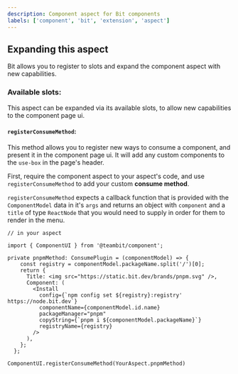 ```yaml
---
description: Component aspect for Bit components
labels: ['component', 'bit', 'extension', 'aspect']
---
```



<Component />

## Expanding this aspect

Bit allows you to register to slots and expand the component aspect with new capabilities.

### Available slots:

This aspect can be expanded via its available slots, to allow new capabilities to the component page ui.

#### `registerConsumeMethod`:

This method allows you to register new ways to consume a component, and present it in the component page ui. It will add any custom components to the `use-box` in the page's header.

First, require the component aspect to your aspect's code, and use `registerConsumeMethod` to add your custom **consume method**.

`registerConsumeMethod` expects a callback function that is provided with the `ComponentModel` data in it's `args` and returns an object with `component` and a `title` of type `ReactNode` that you would need to supply in order for them to render in the menu.

```
// in your aspect

import { ComponentUI } from '@teambit/component';

private pnpmMethod: ConsumePlugin = (componentModel) => {
    const registry = componentModel.packageName.split('/')[0];
    return {
      Title: <img src="https://static.bit.dev/brands/pnpm.svg" />,
      Component: (
        <Install
          config={`npm config set ${registry}:registry' https://node.bit.dev`}
          componentName={componentModel.id.name}
          packageManager="pnpm"
          copyString={`pnpm i ${componentModel.packageName}`}
          registryName={registry}
        />
      ),
    };
  };

ComponentUI.registerConsumeMethod(YourAspect.pnpmMethod)
```
